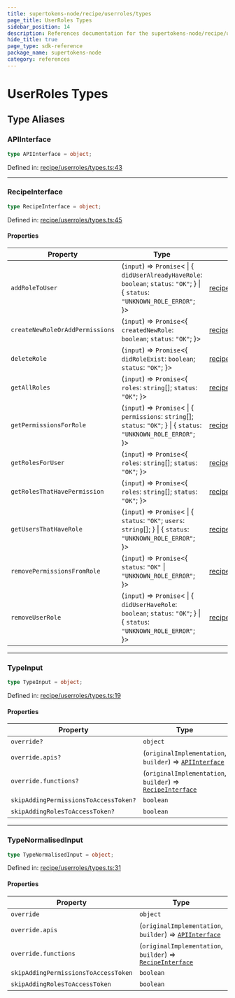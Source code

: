 ```yaml
---
title: supertokens-node/recipe/userroles/types
page_title: UserRoles Types
sidebar_position: 14
description: References documentation for the supertokens-node/recipe/userroles/types package
hide_title: true
page_type: sdk-reference
package_name: supertokens-node
category: references
---
```


# UserRoles Types


## Type Aliases

### APIInterface

```ts
type APIInterface = object;
```

Defined in: [recipe/userroles/types.ts:43](https://github.com/supertokens/supertokens-node/blob/8353a9a70d8b17dd9ff6ffe41201fa2ef0e60218/lib/ts/recipe/userroles/types.ts#L43)

***

### RecipeInterface

```ts
type RecipeInterface = object;
```

Defined in: [recipe/userroles/types.ts:45](https://github.com/supertokens/supertokens-node/blob/8353a9a70d8b17dd9ff6ffe41201fa2ef0e60218/lib/ts/recipe/userroles/types.ts#L45)

#### Properties

| Property | Type | Defined in |
| ------ | ------ | ------ |
| <a id="addroletouser"></a> `addRoleToUser` | (`input`) => `Promise`\< \| \{ `didUserAlreadyHaveRole`: `boolean`; `status`: `"OK"`; \} \| \{ `status`: `"UNKNOWN_ROLE_ERROR"`; \}\> | [recipe/userroles/types.ts:46](https://github.com/supertokens/supertokens-node/blob/8353a9a70d8b17dd9ff6ffe41201fa2ef0e60218/lib/ts/recipe/userroles/types.ts#L46) |
| <a id="createnewroleoraddpermissions"></a> `createNewRoleOrAddPermissions` | (`input`) => `Promise`\<\{ `createdNewRole`: `boolean`; `status`: `"OK"`; \}\> | [recipe/userroles/types.ts:81](https://github.com/supertokens/supertokens-node/blob/8353a9a70d8b17dd9ff6ffe41201fa2ef0e60218/lib/ts/recipe/userroles/types.ts#L81) |
| <a id="deleterole"></a> `deleteRole` | (`input`) => `Promise`\<\{ `didRoleExist`: `boolean`; `status`: `"OK"`; \}\> | [recipe/userroles/types.ts:109](https://github.com/supertokens/supertokens-node/blob/8353a9a70d8b17dd9ff6ffe41201fa2ef0e60218/lib/ts/recipe/userroles/types.ts#L109) |
| <a id="getallroles"></a> `getAllRoles` | (`input`) => `Promise`\<\{ `roles`: `string`[]; `status`: `"OK"`; \}\> | [recipe/userroles/types.ts:114](https://github.com/supertokens/supertokens-node/blob/8353a9a70d8b17dd9ff6ffe41201fa2ef0e60218/lib/ts/recipe/userroles/types.ts#L114) |
| <a id="getpermissionsforrole"></a> `getPermissionsForRole` | (`input`) => `Promise`\< \| \{ `permissions`: `string`[]; `status`: `"OK"`; \} \| \{ `status`: `"UNKNOWN_ROLE_ERROR"`; \}\> | [recipe/userroles/types.ts:90](https://github.com/supertokens/supertokens-node/blob/8353a9a70d8b17dd9ff6ffe41201fa2ef0e60218/lib/ts/recipe/userroles/types.ts#L90) |
| <a id="getrolesforuser"></a> `getRolesForUser` | (`input`) => `Promise`\<\{ `roles`: `string`[]; `status`: `"OK"`; \}\> | [recipe/userroles/types.ts:66](https://github.com/supertokens/supertokens-node/blob/8353a9a70d8b17dd9ff6ffe41201fa2ef0e60218/lib/ts/recipe/userroles/types.ts#L66) |
| <a id="getrolesthathavepermission"></a> `getRolesThatHavePermission` | (`input`) => `Promise`\<\{ `roles`: `string`[]; `status`: `"OK"`; \}\> | [recipe/userroles/types.ts:104](https://github.com/supertokens/supertokens-node/blob/8353a9a70d8b17dd9ff6ffe41201fa2ef0e60218/lib/ts/recipe/userroles/types.ts#L104) |
| <a id="getusersthathaverole"></a> `getUsersThatHaveRole` | (`input`) => `Promise`\< \| \{ `status`: `"OK"`; `users`: `string`[]; \} \| \{ `status`: `"UNKNOWN_ROLE_ERROR"`; \}\> | [recipe/userroles/types.ts:71](https://github.com/supertokens/supertokens-node/blob/8353a9a70d8b17dd9ff6ffe41201fa2ef0e60218/lib/ts/recipe/userroles/types.ts#L71) |
| <a id="removepermissionsfromrole"></a> `removePermissionsFromRole` | (`input`) => `Promise`\<\{ `status`: `"OK"` \| `"UNKNOWN_ROLE_ERROR"`; \}\> | [recipe/userroles/types.ts:100](https://github.com/supertokens/supertokens-node/blob/8353a9a70d8b17dd9ff6ffe41201fa2ef0e60218/lib/ts/recipe/userroles/types.ts#L100) |
| <a id="removeuserrole"></a> `removeUserRole` | (`input`) => `Promise`\< \| \{ `didUserHaveRole`: `boolean`; `status`: `"OK"`; \} \| \{ `status`: `"UNKNOWN_ROLE_ERROR"`; \}\> | [recipe/userroles/types.ts:56](https://github.com/supertokens/supertokens-node/blob/8353a9a70d8b17dd9ff6ffe41201fa2ef0e60218/lib/ts/recipe/userroles/types.ts#L56) |

***

### TypeInput

```ts
type TypeInput = object;
```

Defined in: [recipe/userroles/types.ts:19](https://github.com/supertokens/supertokens-node/blob/8353a9a70d8b17dd9ff6ffe41201fa2ef0e60218/lib/ts/recipe/userroles/types.ts#L19)

#### Properties

| Property | Type | Defined in |
| ------ | ------ | ------ |
| <a id="override"></a> `override?` | `object` | [recipe/userroles/types.ts:22](https://github.com/supertokens/supertokens-node/blob/8353a9a70d8b17dd9ff6ffe41201fa2ef0e60218/lib/ts/recipe/userroles/types.ts#L22) |
| `override.apis?` | (`originalImplementation`, `builder`) => [`APIInterface`](#apiinterface) | [recipe/userroles/types.ts:27](https://github.com/supertokens/supertokens-node/blob/8353a9a70d8b17dd9ff6ffe41201fa2ef0e60218/lib/ts/recipe/userroles/types.ts#L27) |
| `override.functions?` | (`originalImplementation`, `builder`) => [`RecipeInterface`](#recipeinterface) | [recipe/userroles/types.ts:23](https://github.com/supertokens/supertokens-node/blob/8353a9a70d8b17dd9ff6ffe41201fa2ef0e60218/lib/ts/recipe/userroles/types.ts#L23) |
| <a id="skipaddingpermissionstoaccesstoken"></a> `skipAddingPermissionsToAccessToken?` | `boolean` | [recipe/userroles/types.ts:21](https://github.com/supertokens/supertokens-node/blob/8353a9a70d8b17dd9ff6ffe41201fa2ef0e60218/lib/ts/recipe/userroles/types.ts#L21) |
| <a id="skipaddingrolestoaccesstoken"></a> `skipAddingRolesToAccessToken?` | `boolean` | [recipe/userroles/types.ts:20](https://github.com/supertokens/supertokens-node/blob/8353a9a70d8b17dd9ff6ffe41201fa2ef0e60218/lib/ts/recipe/userroles/types.ts#L20) |

***

### TypeNormalisedInput

```ts
type TypeNormalisedInput = object;
```

Defined in: [recipe/userroles/types.ts:31](https://github.com/supertokens/supertokens-node/blob/8353a9a70d8b17dd9ff6ffe41201fa2ef0e60218/lib/ts/recipe/userroles/types.ts#L31)

#### Properties

| Property | Type | Defined in |
| ------ | ------ | ------ |
| <a id="override-1"></a> `override` | `object` | [recipe/userroles/types.ts:34](https://github.com/supertokens/supertokens-node/blob/8353a9a70d8b17dd9ff6ffe41201fa2ef0e60218/lib/ts/recipe/userroles/types.ts#L34) |
| `override.apis` | (`originalImplementation`, `builder`) => [`APIInterface`](#apiinterface) | [recipe/userroles/types.ts:39](https://github.com/supertokens/supertokens-node/blob/8353a9a70d8b17dd9ff6ffe41201fa2ef0e60218/lib/ts/recipe/userroles/types.ts#L39) |
| `override.functions` | (`originalImplementation`, `builder`) => [`RecipeInterface`](#recipeinterface) | [recipe/userroles/types.ts:35](https://github.com/supertokens/supertokens-node/blob/8353a9a70d8b17dd9ff6ffe41201fa2ef0e60218/lib/ts/recipe/userroles/types.ts#L35) |
| <a id="skipaddingpermissionstoaccesstoken-1"></a> `skipAddingPermissionsToAccessToken` | `boolean` | [recipe/userroles/types.ts:33](https://github.com/supertokens/supertokens-node/blob/8353a9a70d8b17dd9ff6ffe41201fa2ef0e60218/lib/ts/recipe/userroles/types.ts#L33) |
| <a id="skipaddingrolestoaccesstoken-1"></a> `skipAddingRolesToAccessToken` | `boolean` | [recipe/userroles/types.ts:32](https://github.com/supertokens/supertokens-node/blob/8353a9a70d8b17dd9ff6ffe41201fa2ef0e60218/lib/ts/recipe/userroles/types.ts#L32) |
